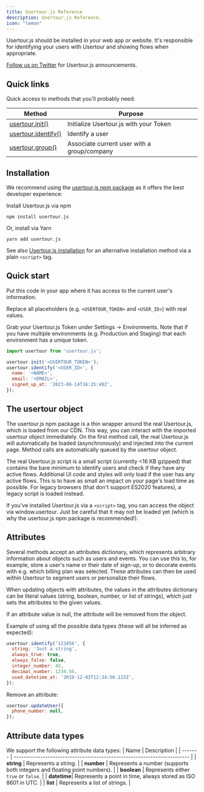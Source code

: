 ```yaml
---
title: Usertour.js Reference
description: Usertour.js Reference.
icon: "lemon"
---
```


Usertour.js should be installed in your web app or website. It's responsible for identifying your users with Usertour and showing flows when appropriate.

[Follow us on Twitter](https://x.com/usertourio) for Usertour.js announcements.

## Quick links

Quick access to methods that you'll probably need:

| Method                         | Purpose                                     |
| ------------------------------ | ------------------------------------------- |
| [usertour.init() ](/developers/usertourjs-reference/method#init)     | Initialize Usertour.js with your Token️     |
| [usertour.identify() ](/developers/usertourjs-reference/method#identify) | Identify a user️                            |
| [usertour.group() ](/developers/usertourjs-reference/method#group)    | Associate current user with a group/company |

## Installation

We recommend using the [usertour.js npm package](/developers/usertourjs-reference/installation#npm-installation) as it offers the best developer experience:

Install Usertour.js via npm

```shell
npm install usertour.js
```

Or, install via Yarn

```shell
yarn add usertour.js
```

See also [Usertour.js installation](/developers/usertourjs-reference/installation) for an alternative installation method via a plain `<script>` tag.

## Quick start

Put this code in your app where it has access to the current user's information.

Replace all placeholders (e.g. `<USERTOUR_TOKEN>` and `<USER_ID>`) with real values.

Grab your Usertour.js Token under Settings -> Environments. Note that if you have multiple environments (e.g. Production and Staging) that each environment has a unique token.

```javascript
import usertour from 'usertour.js';

usertour.init('<USERTOUR_TOKEN>');
usertour.identify('<USER_ID>', {
  name: '<NAME>',
  email: '<EMAIL>',
  signed_up_at: '2023-06-14T16:25:49Z',
});
```

## The usertour object

The usertour.js npm package is a thin wrapper around the real Usertour.js, which is loaded from our CDN. This way, you can interact with the imported usertour object immediately. On the first method call, the real Usertour.js will automatically be loaded (asynchronously) and injected into the current page. Method calls are automatically queued by the usertour object.

The real Usertour.js script is a small script (currently \<16 KB gzipped) that contains the bare minimum to identify users and check if they have any active flows. Additional UI code and styles will only load if the user has any active flows. This is to have as small an impact on your page's load time as possible. For legacy browsers (that don't support ES2020 features), a legacy script is loaded instead.

If you've installed Usertour.js via a `<script>` tag, you can access the object via window.usertour. Just be careful that it may not be loaded yet (which is why the usertour.js npm package is recommended!).

## Attributes

Several methods accept an attributes dictionary, which represents arbitrary information about objects such as users and events. You can use this to, for example, store a user's name or their date of sign-up, or to decorate events with e.g. which billing plan was selected. These attributes can then be used within Usertour to segment users or personalize their flows.

When updating objects with attributes, the values in the attributes dictionary can be literal values (string, boolean, number, or list of strings), which just sets the attributes to the given values.

If an attribute value is null, the attribute will be removed from the object.

Example of using all the possible data types (these will all be inferred as expected):

```javascript
usertour.identify('123456', {
  string: 'Just a string',
  always_true: true,
  always_false: false,
  integer_number: 42,
  decimal_number: 1234.56,
  used_datetime_at: '2019-12-03T12:34:56.123Z',
});
```

Remove an attribute:

```javascript
usertour.updateUser({
  phone_number: null,
});
```

## Attribute data types
We support the following attribute data types:
| Name | Description |
| ------- | ------------------------------------------------------------------------ |
| **string** | Represents a string. |
| **number** | Represents a number (supports both integers and floating point numbers). |
| **boolean** | Represents either `true` or `false`. |
| **datetime**| Represents a point in time, always stored as ISO 8601 in UTC. |
| **list** | Represents a list of strings. |
